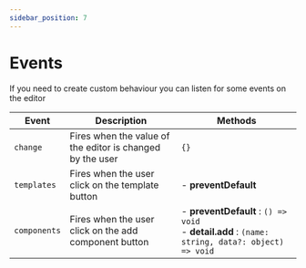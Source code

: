 ```yaml
---
sidebar_position: 7
---
```


# Events

If you need to create custom behaviour you can listen for some events on the editor

| **Event** | **Description** | **Methods** |
|-----------|-----------------|-------------|
| `change` | Fires when the value of the editor is changed by the user | `{}` |
| `templates`  | Fires when the user click on the template button | - **preventDefault** |
| `components`  | Fires when the user click on the add component button | - **preventDefault** : `() => void`<br/>- **detail.add** : `(name: string, data?: object) => void` |
